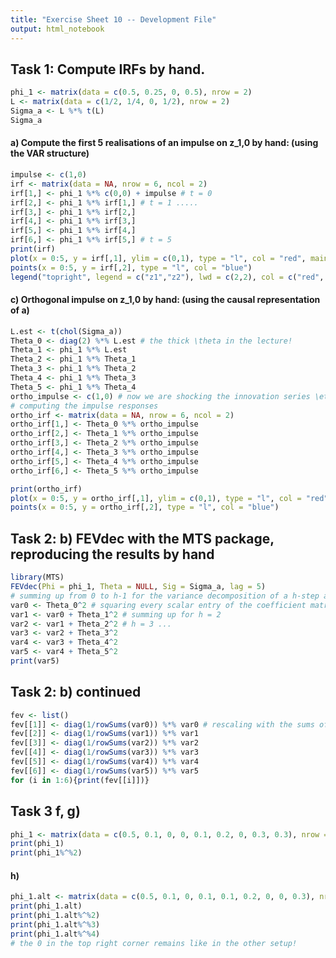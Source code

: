 ```yaml
---
title: "Exercise Sheet 10 -- Development File"
output: html_notebook
---
```


## Task 1: Compute IRFs by hand.
```r
phi_1 <- matrix(data = c(0.5, 0.25, 0, 0.5), nrow = 2)
L <- matrix(data = c(1/2, 1/4, 0, 1/2), nrow = 2)
Sigma_a <- L %*% t(L)
Sigma_a
```
#### a) Compute the first 5 realisations of an impulse on z_1,0 by hand: (using the VAR structure)
```r
impulse <- c(1,0)
irf <- matrix(data = NA, nrow = 6, ncol = 2)
irf[1,] <- phi_1 %*% c(0,0) + impulse # t = 0
irf[2,] <- phi_1 %*% irf[1,] # t = 1 .....
irf[3,] <- phi_1 %*% irf[2,]
irf[4,] <- phi_1 %*% irf[3,]
irf[5,] <- phi_1 %*% irf[4,]
irf[6,] <- phi_1 %*% irf[5,] # t = 5
print(irf)
plot(x = 0:5, y = irf[,1], ylim = c(0,1), type = "l", col = "red", main = "IRF of shock on z_1")
points(x = 0:5, y = irf[,2], type = "l", col = "blue")
legend("topright", legend = c("z1","z2"), lwd = c(2,2), col = c("red", "blue"))
```
#### c) Orthogonal impulse on z_1,0 by hand: (using the causal representation of a)
```r
L.est <- t(chol(Sigma_a))
Theta_0 <- diag(2) %*% L.est # the thick \theta in the lecture!
Theta_1 <- phi_1 %*% L.est
Theta_2 <- phi_1 %*% Theta_1
Theta_3 <- phi_1 %*% Theta_2
Theta_4 <- phi_1 %*% Theta_3
Theta_5 <- phi_1 %*% Theta_4
ortho_impulse <- c(1,0) # now we are shocking the innovation series \eta_t and not a_t anymore!
# computing the impulse responses
ortho_irf <- matrix(data = NA, nrow = 6, ncol = 2)
ortho_irf[1,] <- Theta_0 %*% ortho_impulse
ortho_irf[2,] <- Theta_1 %*% ortho_impulse
ortho_irf[3,] <- Theta_2 %*% ortho_impulse
ortho_irf[4,] <- Theta_3 %*% ortho_impulse
ortho_irf[5,] <- Theta_4 %*% ortho_impulse
ortho_irf[6,] <- Theta_5 %*% ortho_impulse

print(ortho_irf)
plot(x = 0:5, y = ortho_irf[,1], ylim = c(0,1), type = "l", col = "red", main = "Orthogonalised IRF of shock on z_1")
points(x = 0:5, y = ortho_irf[,2], type = "l", col = "blue")
```

## Task 2: b) FEVdec with the MTS package, reproducing the results by hand
```r
library(MTS)
FEVdec(Phi = phi_1, Theta = NULL, Sig = Sigma_a, lag = 5)
# summing up from 0 to h-1 for the variance decomposition of a h-step ahead forecast
var0 <- Theta_0^2 # squaring every scalar entry of the coefficient matrix! this is not a matrix product any more!
var1 <- var0 + Theta_1^2 # summing up for h = 2
var2 <- var1 + Theta_2^2 # h = 3 ...
var3 <- var2 + Theta_3^2 
var4 <- var3 + Theta_4^2
var5 <- var4 + Theta_5^2 
print(var5)
```

## Task 2: b) continued
```r
fev <- list()
fev[[1]] <- diag(1/rowSums(var0)) %*% var0 # rescaling with the sums of each row (the variance of each variable)
fev[[2]] <- diag(1/rowSums(var1)) %*% var1 
fev[[3]] <- diag(1/rowSums(var2)) %*% var2
fev[[4]] <- diag(1/rowSums(var3)) %*% var3
fev[[5]] <- diag(1/rowSums(var4)) %*% var4
fev[[6]] <- diag(1/rowSums(var5)) %*% var5
for (i in 1:6){print(fev[[i]])}
```

## Task 3 f, g)
```r
phi_1 <- matrix(data = c(0.5, 0.1, 0, 0, 0.1, 0.2, 0, 0.3, 0.3), nrow = 3)
print(phi_1)
print(phi_1%^%2)
```
#### h)
```r
phi_1.alt <- matrix(data = c(0.5, 0.1, 0, 0.1, 0.1, 0.2, 0, 0, 0.3), nrow = 3)
print(phi_1.alt)
print(phi_1.alt%^%2)
print(phi_1.alt%^%3)
print(phi_1.alt%^%4)
# the 0 in the top right corner remains like in the other setup!
```



